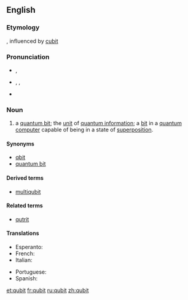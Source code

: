 ==English==
{{wikipedia}}

===Etymology===
{{blend|quantum|bit}}, influenced by [[cubit]]

===Pronunciation===
* {{a|RP}} {{IPA|/ˈkjuːbɪt/}}, {{SAMPA|/"kju:bIt/}}
* {{a|US}} {{enPR|kyo͞o'bĭt}}, {{IPA|/ˈkjubɪt/}}, {{SAMPA|/"kjubIt/}}
* {{homophones|cubit}}

===Noun===
{{en-noun}}

# {{computing}} a [[quantum bit]]; the [[unit]] of [[quantum information]]; a [[bit]] in a [[quantum computer]] capable of being in a state of [[superposition]].

====Synonyms====
* [[qbit]]
* [[quantum bit]]

====Derived terms====
* [[multiqubit]]

====Related terms====
*[[qutrit]]

====Translations====
{{trans-top|quantum bit}}
* Esperanto: {{t-|eo|kvantumbito|xs=Esperanto}}
* French: {{t+|fr|qubit|m}}
* Italian: {{t-|it|qubit|m}}
{{trans-mid}}
* Portuguese: {{t-|pt|qubit|m}}
* Spanish: {{t-|es|qubit|m}}
{{trans-bottom}}

[[et:qubit]]
[[fr:qubit]]
[[ru:qubit]]
[[zh:qubit]]